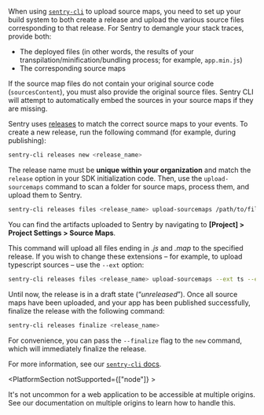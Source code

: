 When using [`sentry-cli`](/product/cli/) to upload source maps, you need to set up your build system to both create a release and upload the various source files corresponding to that release. For Sentry to demangle your stack traces, provide both:

- The deployed files (in other words, the results of your transpilation/minification/bundling process; for example, `app.min.js`)
- The corresponding source maps

If the source map files do not contain your original source code (`sourcesContent`), you must also provide the original source files. Sentry CLI will attempt to automatically embed the sources in your source maps if they are missing.

Sentry uses [releases](/product/releases/) to match the correct source maps to your events. To create a new release, run the following command (for example, during publishing):

```bash
sentry-cli releases new <release_name>
```

<Note>

The release name must be **unique within your organization** and match the `release` option in your SDK initialization code. Then, use the `upload-sourcemaps` command to scan a folder for source maps, process them, and upload them to Sentry.

</Note>

```bash
sentry-cli releases files <release_name> upload-sourcemaps /path/to/files
```

<Note>

You can find the artifacts uploaded to Sentry by navigating to **[Project] > Project Settings > Source Maps**.

</Note>

This command will upload all files ending in _.js_ and _.map_ to the specified release. If you wish to change these extensions – for example, to upload typescript sources – use the `--ext` option:

```bash
sentry-cli releases files <release_name> upload-sourcemaps --ext ts --ext map /path/to/files
```

Until now, the release is in a draft state (“_unreleased_”). Once all source maps have been uploaded, and your app has been published successfully, finalize the release with the following command:

```bash
sentry-cli releases finalize <release_name>
```

For convenience, you can pass the `--finalize` flag to the `new` command, which will immediately finalize the release.

For more information, see our [`sentry-cli` docs](/product/cli/releases/#managing-release-artifacts).

<PlatformSection notSupported={["node"]} >

It's not uncommon for a web application to be accessible at multiple origins. See our documentation on <PlatformLink to="/sourcemaps/troubleshooting_js/#multiple-origins">multiple origins</PlatformLink> to learn how to handle this.

</PlatformSection>
